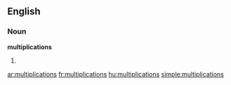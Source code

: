 ==English==

===Noun===
'''multiplications'''

# {{plural of|[[multiplication]]}}

[[ar:multiplications]]
[[fr:multiplications]]
[[hu:multiplications]]
[[simple:multiplications]]